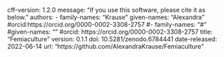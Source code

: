 cff-version: 1.2.0
message: "If you use this software, please cite it as below."
authors:
  - family-names: "Krause"
given-names: "Alexandra"
#orcid:https://orcid.org/0000-0002-3308-2757
#- family-names: "#"
#given-names: ""
#orcid:  https://orcid.org/0000-0002-3308-2757 
title: "Femiaculture"
version: 0.1.1
doi: 10.5281/zenodo.6784441
date-released: 2022-06-14
url: "https://github.com/AlexandraKrause/Femiaculture"
